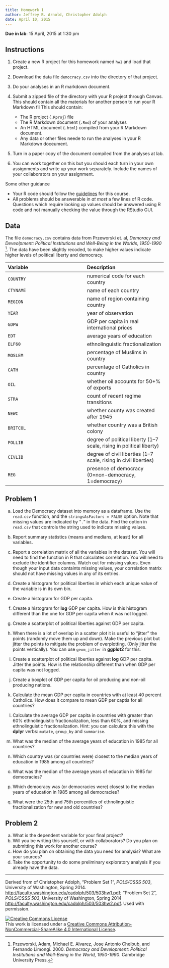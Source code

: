 ```yaml
---
title: Homework 1
author: Jeffrey B. Arnold, Christopher Adolph
date: April 10, 2015
---
```


**Due in lab**: 15 April, 2015 at 1:30 pm

## Instructions

1. Create a new R project for this homework named `hw1` and load that project.
2. Download the data file `democracy.csv` into the directory of that project.
3. Do your analyses in an R markdown document.
4. Submit a zipped file of the directory with your R project through Canvas. This should contain all the materials for another person to run your R Markdown fil  This should contain:

    - The R project (`.Rproj`) file
	- The R Markdown document (`.Rmd`) of your analyses
	- An HTML document (`.html`) compiled from your R Markdown document.
	- Any data or other files neede to run the analyses in your R Markdown doceument.

5. Turn in a paper copy of the document compiled from the analyses at lab.
5. You can work together on this but you should each turn in your own assignments and write up your work separately.
   Include the names of your collaborators on your assignment.

Some other guidance

- Your R code should follow the [guidelines](http://pols503.github.io/pols_503_sp15/r_best_practices.html) for this course.
- All problems should be answerable in *at most* a few lines of R code.
  Questions which require looking up values should be answered using R code and not manually checking the value through the RStudio GUI.

## Data

The file `democracy.csv` contains data from Przeworski et. al, *Demoracy and Deveolpment: Political Institutions and Well-Being in the Worlds, 1950-1990* [^1].
The data have been slightly recoded, to make higher values indicate higher levels of political liberty and democracy.

| Variable | Description |
|:---|:---|
| `COUNTRY` | numerical code for each country |
| `CTYNAME` | name of each country |
| `REGION` | name of region containing country |
| `YEAR` | year of observation |
| `GDPW`   |  GDP per capita in real international prices |
| `EDT`    |  average years of education |
| `ELF60`  |  ethnolinguistic fractionalization |
| `MOSLEM` |  percentage of Muslims in country |
| `CATH`   |  percentage of Catholics in country |
| `OIL`    |  whether oil accounts for 50+\% of exports |
| `STRA`   |  count of recent regime transitions |
| `NEWC`   |  whether county was created after 1945 |
| `BRITCOL` |  whether country was a British colony |
| `POLLIB` | degree of political liberty (1--7 scale, rising in political liberty) |
| `CIVLIB` | degree of civil liberties (1--7 scale, rising in civil liberties) |
| `REG`    | presence of democracy (0=non-democracy, 1=democracy)|



## Problem 1

a. Load the Democracy dataset into memory as a dataframe. Use the
   `read.csv` function, and the `stringsAsFactors = FALSE`
   option. Note that missing values are indicated by "`.`" in the
   data. Find the option in `read.csv` that controls the string used
   to indicate missing values.

b. Report summary statistics (means and medians, at least) for all variables.

c. Report a correlation matrix of all the variables in the dataset.
   You will need to find the function in R that calculates
   correlation. You will need to exclude the identifier columns. Watch
   out for missing values. Even though your input data containts
   missing values, your correlation matrix should not have missing
   values in any of its entries.

d. Create a histogram for political liberties in which each unique
value of the variable is in its own bin.

e. Create a histogram for GDP per capita.

f. Create a histogram for **log** GDP per capita. How is this histogram different than the one for GDP per capita when it was not logged.

g. Create a scatterplot of political liberties against GDP per capita.

h. When there is a lot of overlap in a scatter plot it is useful to
   "jitter" the points (randomly move them up and down).  Make the
   previous plot but jitter the points to mitigate the problem of
   overplotting. (Only jitter the points vertically). You can use
   `geom_jitter` in **ggplot2** for this.

i. Create a scatterplot of political liberties against **log** GDP per
   capita. Jitter the points.  How is the relationship different than
   when GDP per capita was not logged.

j. Create a boxplot of GDP per capita for oil producing and non-oil producing nations.

k. Calculate the mean GDP per capita in countries with at least 40 percent Catholics.
   How does it compare to mean GDP per captia for all countries?

l. Calculate the average GDP per capita in countries with greater than
   60% ethnolinguistic fractionalization, less than 60%, and missing
   ethnolinguistic fractionalization.  Hint: you can calculate this
   with the **dplyr** verbs: `mutate`, `group_by` and `summarise`.

m. What was the median of the average years of education in 1985 for
all countries?

n. Which country was (or countries were) closest to the median years of education in 1985 among all countries?

o. What was the median of the average years of education in 1985 for democracies?

p. Which democracy was (or democracies were) closest to the median years of education in 1985 among all democracies?

q. What were the 25th and 75th percentiles of ethnolinguistic fractionalization for new and old countries?


## Problem 2

a. What is the dependent variable for your final project?
b. Will you be writing this yourself, or with collaborators? Do you plan on submitting this work for another course?
c. How do you plan on obtaining the data you need for analysis? What are your sources?
d. Take the opportunity to do some preliminary exploratory analysis if you already have the data.

[^1]: Przeworski, Adam, Michael E. Alvarez, Jose Antonio Cheibub, and Fernando Limongi. 2000. *Democracy and Development: Political Institutions and Well-Being in the World, 1950-1990*. Cambridge University Press.

* * *

Derived from of Christopher Adolph, "Problem Set 1", *POLS/CSSS 503*, University of Washington, Spring 2014. <http://faculty.washington.edu/cadolph/503/503hw1.pdf>; "Problem Set 2", *POLS/CSSS 503*, University of Washington, Spring 2014 <http://faculty.washington.edu/cadolph/503/503hw2.pdf>. Used with permission.

<a rel="license" href="http://creativecommons.org/licenses/by-nc-sa/4.0/"><img alt="Creative Commons License" style="border-width:0" src="https://i.creativecommons.org/l/by-nc-sa/4.0/80x15.png" /></a><br />This work is licensed under a <a rel="license" href="http://creativecommons.org/licenses/by-nc-sa/4.0/">Creative Commons Attribution-NonCommercial-ShareAlike 4.0 International License</a>.

